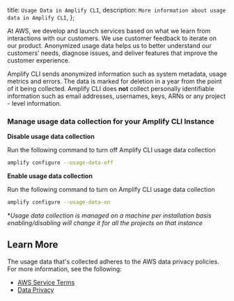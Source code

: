   title: `Usage Data in Amplify CLI`,
  description: `More information about usage data in Amplify CLI`,
};

  

At AWS, we develop and launch services based on what we learn from interactions with our customers. We use customer feedback to iterate on our product. Anonymized usage data helps us to better understand our customers’ needs, diagnose issues, and deliver features that improve the customer experience.

Amplify CLI sends anonymized information such as system metadata, usage metrics and errors. The data is marked for deletion in a year from the point of it being collected. Amplify CLI does **not** collect personally identifiable information such as email addresses, usernames, keys, ARNs or any project - level information.

### Manage usage data collection for your Amplify CLI Instance

**Disable usage data collection**

Run the following command to turn off Amplify CLI usage data collection

```bash
amplify configure --usage-data-off
```

**Enable usage data collection**

Run the following command to turn on Amplify CLI usage data collection

```bash
amplify configure --usage-data-on
```

**Usage data collection is managed on a machine per installation basis enabling/disabling will change it for all the projects on that instance*

## Learn More

The usage data that's collected adheres to the AWS data privacy policies. For more information, see the following:

- [AWS Service Terms](https://aws.amazon.com/service-terms/)
- [Data Privacy](https://aws.amazon.com/compliance/data-privacy-faq/)
